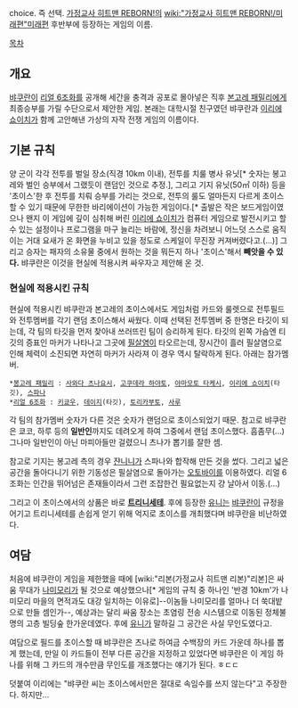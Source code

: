 choice. 즉 선택. [[가정교사 히트맨 REBORN!]]의 [[wiki:"가정교사 히트맨 REBORN!/미래편"미래편]] 후반부에 등장하는 게임의 이름.


[[목차]]
== 개요 ==
[[뱌쿠란]]이 [[리얼 6조화]]를 공개해 세간을 충격과 공포로 몰아넣은 직후 [[본고레 패밀리]]에게 최종승부를 가릴 수단으로서 제안한 게임. 본래는 대학시절 친구였던 뱌쿠란과 [[이리에 쇼이치]]가 함께 고안해낸 가상의 자작 전쟁 게임의 이름이다.

== 기본 규칙 ==
양 군이 각각 전투를 벌일 장소(직경 10km 이내), 전투를 치룰 병사 유닛[* 숫자는 봉고레와 벌인 승부에서 그랬듯이 랜덤인 것으로 추정.], 그리고 기지 유닛(50㎡ 이하) 등을 '초이스'한 후 전투를 치뤄 승부를 가리는 것으로, 전투의 룰도 얼마든지 다르게 초이스할 수 있기 때문에 무한한 바리에이션이 가능한 게임이다.[* 출발은 작은 보드게임이였으나 왠지 이 게임에 깊이 심취해 버린 [[이리에 쇼이치]]가 컴퓨터 게임으로 발전시키고 할 수 있는 설정이나 프로그램을 마구 늘리는 바람에, 정신을 차려보니 어느덧 스스로 움직이는 거대 요새가 온 화면을 누비고 있을 정도로 스케일이 무진장 커져버렸다고.(...)] 그리고 승자는 패자의 소유물 중에서 원하는 것을 뭐든지 하나 '초이스'해서 '''빼앗을 수 있다.''' 뱌쿠란은 이것을 현실에 적용시켜 싸우자고 제안해 온 것.

=== 현실에 적용시킨 규칙 ===
현실에 적용시킨 뱌쿠란과 본고레의 초이스에서도 게임처럼 카드와 룰렛으로 전투필드와 전투멤버를 각기 랜덤 초이스해서 싸웠다. 이때 선택된 전투멤버 중 한명은 타깃이 되는데, 각 팀의 타깃을 먼저 찾아내 쓰러뜨린 팀이 승리하게 된다. 타깃의 왼쪽 가슴엔 티깃의 증표인 마커가 나타나고 그곳에 [[필살염]]이 타오르는데, 장시간이 흘러 필살염으로 인해 체력이 소진되면 자연히 마커가 사라져 이 경우 역시 탈락하게 된다. 아래는 참가멤버.
 *[[봉고레 패밀리]] : [[사와다 츠나요시]], [[고쿠데라 하야토]], [[야마모토 타케시]], [[이리에 쇼이치]](타깃), [[스파나]]
 *[[리얼 6조화]] : [[키쿄우]], [[데이지]](타깃), [[토리카부토]], [[사루]]

각 팀의 참가멤버 숫자가 다른 것은 숫자가 랜덤으로 초이스되었기 때문.
참고로 뱌쿠란은 쿄코, 하루 등의 '''일반인'''까지도 데려오게 하여 그중에서 랜덤 초이스했다. 흠좀무(...) 그나마 일반인이 아닌 마피아들만 걸렸으니 츠나가 뽑기를 잘한 셈.

참고로 기지는 봉고레 측의 경우 [[쟌니니]]가 스파나와 합작해 만든 것을 썼다. 그리고 넓은 공간을 돌아다니기 위한 기동성은 필살염으로 돌아가는 [[오토바이]]를 이용하였다. 리얼 6조화는 인간을 뛰어넘은 존재들이라서 그런 조잡한건 필요없는지 걍 날아서 이동.(...)

그리고 이 초이스에서의 상품은 바로 '''[[트리니세테]]'''. 후에 등장한 [[유니]]는 [[뱌쿠란]]이 규정을 어기고 트리니세테를 손쉽게 얻기 위해 억지로 초이스를 개최했다며 뱌쿠란을 비난하였다.

== 여담 ==
처음에 뱌쿠란이 게임을 제한했을 때에 [wiki:"리본(가정교사 히트맨 리본)"리본]은 싸움 무대가 [[나미모리]]가 될 것으로 예상했으나[* 게임의 규칙 중 하나인 '반경 10km'가 나미모리 마을의 면적과도 대강 일치하는 이유로]--이놈들 나미모리를 얼마나 더 쑥대밭으로 만들 셈인가--, 예상과는 달리 싸움 장소는 초염링 전송 시스템으로 이동된 정체불명의 고층 빌딩숲 한가운데였다. 후에 [[유니]]가 말하길 그 공간은 사실 무인도였다고.

여담으로 필드를 초이스할 때 뱌쿠란은 츠나로 하여금 수백장의 카드 가운데 하나를 뽑게 했는데, 만일 이 카드들이 전부 다른 공간을 지정하고 있었다면 뱌쿠란은 이 게임 하나를 위해 그 카드의 개수만큼 무인도를 개조했다는 얘기가 된다. ㅎㄷㄷ

덧붙여 이리에는 "뱌쿠란 씨는 초이스에서만은 절대로 속임수를 쓰지 않는다"고 주장한다. 하지만...
